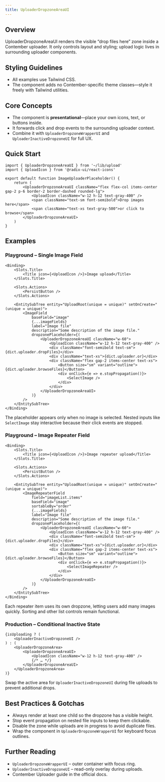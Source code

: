 ```yaml
---
title: UploaderDropzoneAreaUI
---
```


<!-- Edited by human: false -->
<!-- Examples count: 2 -->
<!-- Source examples: 0 -->
<!-- Playground examples: 2 -->
<!-- External examples: 0 -->
<!-- Import examples: 1 -->

## Overview
UploaderDropzoneAreaUI renders the visible “drop files here” zone inside a Contember uploader.
It only controls layout and styling; upload logic lives in surrounding uploader components.

## Styling Guidelines
* All examples use Tailwind CSS.
* The component adds no Contember-specific theme classes—style it freely with Tailwind utilities.

## Core Concepts
* The component is **presentational**—place your own icons, text, or buttons inside.
* It forwards click and drop events to the surrounding uploader context.
* Combine it with `UploaderDropzoneWrapperUI` and `UploaderInactiveDropzoneUI` for full UX.

## Quick Start
```tsx
import { UploaderDropzoneAreaUI } from '~/lib/upload'
import { UploadIcon } from '@radix-ui/react-icons'

export default function ImageUploaderPlaceholder() {
	return (
		<UploaderDropzoneAreaUI className="flex flex-col items-center gap-2 p-6 border-2 border-dashed rounded-lg">
			<UploadIcon className="w-12 h-12 text-gray-400" />
			<span className="text-sm font-semibold">Drop images here</span>
			<span className="text-xs text-gray-500">or click to browse</span>
		</UploaderDropzoneAreaUI>
	)
}
```

## Examples

### Playground – Single Image Field
```tsx
<Binding>
	<Slots.Title>
		<Title icon={<UploadIcon />}>Image upload</Title>
	</Slots.Title>

	<Slots.Actions>
		<PersistButton />
	</Slots.Actions>

	<EntitySubTree entity="UploadRoot(unique = unique)" setOnCreate="(unique = unique)">
		<ImageField
			baseField="image"
			{...imageFields}
			label="Image file"
			description="Some description of the image file."
			dropzonePlaceholder={(
				<UploaderDropzoneAreaUI className="w-60">
					<UploadIcon className="w-12 h-12 text-gray-400" />
					<div className="font-semibold text-sm">{dict.uploader.dropFiles}</div>
					<div className="text-xs">{dict.uploader.or}</div>
					<div className="flex gap-2 items-center text-xs">
						<Button size="sm" variant="outline">{dict.uploader.browseFiles}</Button>
						<div onClick={e => e.stopPropagation()}>
							<SelectImage />
						</div>
					</div>
				</UploaderDropzoneAreaUI>
			)}
		/>
	</EntitySubTree>
</Binding>
```
The placeholder appears only when no image is selected.
Nested inputs like `SelectImage` stay interactive because their click events are stopped.

### Playground – Image Repeater Field
```tsx
<Binding>
	<Slots.Title>
		<Title icon={<UploadIcon />}>Image repeater upload</Title>
	</Slots.Title>

	<Slots.Actions>
		<PersistButton />
	</Slots.Actions>

	<EntitySubTree entity="UploadRoot(unique = unique)" setOnCreate="(unique = unique)">
		<ImageRepeaterField
			field="imageList.items"
			baseField="image"
			sortableBy="order"
			{...imageFields}
			label="Image file"
			description="Some description of the image file."
			dropzonePlaceholder={(
				<UploaderDropzoneAreaUI className="w-60">
					<UploadIcon className="w-12 h-12 text-gray-400" />
					<div className="font-semibold text-sm">{dict.uploader.dropFiles}</div>
					<div className="text-xs">{dict.uploader.or}</div>
					<div className="flex gap-2 items-center text-xs">
						<Button size="sm" variant="outline">{dict.uploader.browseFiles}</Button>
						<div onClick={e => e.stopPropagation()}>
							<SelectImageRepeater />
						</div>
					</div>
				</UploaderDropzoneAreaUI>
			)}
		/>
	</EntitySubTree>
</Binding>
```
Each repeater item uses its own dropzone, letting users add many images quickly.
Sorting and other list controls remain functional.

### Production – Conditional Inactive State
```tsx
{isUploading ? (
	<UploaderInactiveDropzoneUI />
) : (
	<UploaderDropzoneArea>
		<UploaderDropzoneAreaUI>
			<UploadIcon className="w-12 h-12 text-gray-400" />
			{/* … */}
		</UploaderDropzoneAreaUI>
	</UploaderDropzoneArea>
)}
```
Swap the active area for `UploaderInactiveDropzoneUI` during file uploads to prevent additional drops.

## Best Practices & Gotchas
* Always render at least one child so the dropzone has a visible height.
* Stop event propagation on nested file inputs to keep them clickable.
* Disable the zone while uploads are in progress to avoid duplicate files.
* Wrap the component in `UploaderDropzoneWrapperUI` for keyboard focus outlines.

## Further Reading
* `UploaderDropzoneWrapperUI` – outer container with focus ring.
* `UploaderInactiveDropzoneUI` – read-only overlay during uploads.
* Contember Uploader guide in the official docs.

<!-- End of Generated Documentation -->
